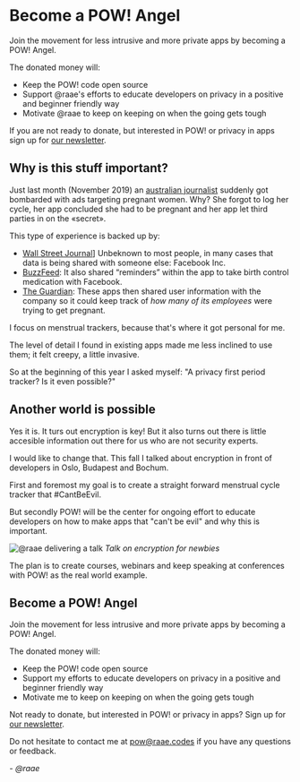 # Become a <Logo>POW!</Logo> Angel

Join the movement for less intrusive and more private apps
by becoming a POW! Angel.

<AngelDonation />

The donated money will:

- Keep the POW! code open source
- Support @raae's efforts to educate developers on privacy
  in a positive and beginner friendly way
- Motivate @raae to keep on keeping on when the going gets
  tough

If you are not ready to donate, but interested in POW! or
privacy in apps sign up for
[our newsletter](http://eepurl.com/gBCgT9).

## Why is this stuff important?

Just last month (November 2019) an
[australian journalist](https://twitter.com/TaliaShadwell/status/1191054331119837185)
suddenly got bombarded with ads targeting pregnant women.
Why? She forgot to log her cycle, her app concluded she had
to be pregnant and her app let third parties in on the
«secret».

This type of experience is backed up by:

- [Wall Street Journal](https://www.wsj.com/articles/you-give-apps-sensitive-personal-information-then-they-tell-facebook-11550851636)]
  Unbeknown to most people, in many cases that data is being
  shared with someone else: Facebook Inc.
- [BuzzFeed](https://www.buzzfeednews.com/article/meghara/period-tracker-apps-facebook-maya-mia-fem):
  It also shared “reminders” within the app to take birth
  control medication with Facebook.
- [The Guardian](https://www.theguardian.com/world/commentisfree/2019/sep/14/your-period-tracking-app-could-be-sharing-intimate-details-with-all-of-facebook):
  These apps then shared user information with the company
  so it could keep track of _how many of its employees_ were
  trying to get pregnant.

I focus on menstrual trackers, because that's where it got
personal for me.

The level of detail I found in existing apps made me less
inclined to use them; it felt creepy, a little invasive.

So at the beginning of this year I asked myself: "A privacy
first period tracker? Is it even possible?"

## Another world is possible

Yes it is. It turs out encryption is key! But it also turns
out there is little accesible information out there for us
who are not security experts.

I would like to change that. This fall I talked about
encryption in front of developers in Oslo, Budapest and
Bochum.

First and foremost my goal is to create a straight forward
menstrual cycle tracker that #CantBeEvil.

But secondly POW! will be the center for ongoing effort to
educate developers on how to make apps that "can't be evil"
and why this is important.

![@raae delivering a talk](/talk.jpg "Talk") _Talk on
encryption for newbies_

The plan is to create courses, webinars and keep speaking at
conferences with POW! as the real world example.

## Become a POW! Angel

Join the movement for less intrusive and more private apps
by becoming a POW! Angel.

<AngelDonation />

The donated money will:

- Keep the POW! code open source
- Support my efforts to educate developers on privacy in a
  positive and beginner friendly way
- Motivate me to keep on keeping on when the going gets
  tough

Not ready to donate, but interested in POW! or privacy in
apps? Sign up for
[our newsletter](http://eepurl.com/gBCgT9).

Do not hesitate to contact me at
[pow@raae.codes](mailto:pow@raae.codes) if you have any
questions or feedback.

<cite>- @raae</cite>
